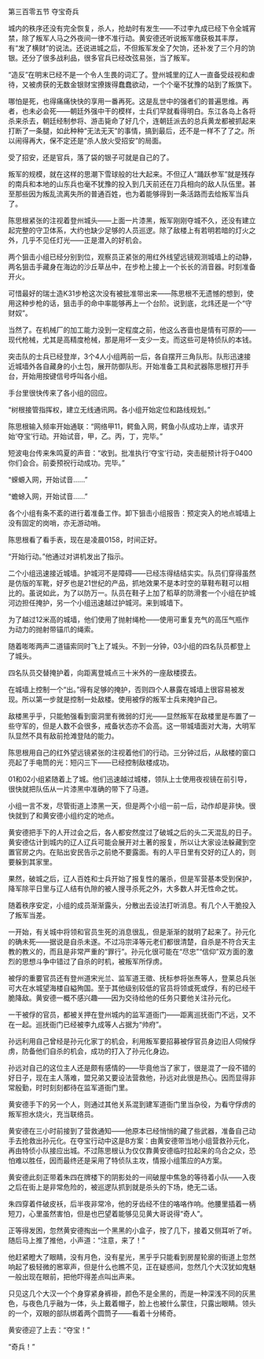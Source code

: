 

第三百零五节 夺宝奇兵

城内的秩序还没有完全恢复，杀人，抢劫时有发生――不过李九成已经下令全城宵禁，除了叛军人马之外夜间一律不准行动。黄安德还听说叛军缴获极其丰厚，有“发了横财”的说法。还说进城之后，不但叛军发全了欠饷，还补发了三个月的饷银。还分了很多战利品，很多官兵已经改弦易张，当了叛军。

“造反”在明末已经不是一个令人生畏的词汇了。登州城里的辽人一直备受歧视和虐待，又被虏获的无数金银财宝撩拨得蠢蠢欲动，一个个毫不犹豫的站到了叛旗下。

哪怕是死，也得痛痛快快的享用一番再死。这是乱世中的强者们的普遍思维。再者，也未必会死――朝廷外强中干的模样，士兵们早就看得明白。东江各岛上各将杀来杀去，朝廷经制参将、游击毙命了好几个，连朝廷派去的总兵黄龙都被抓起来打断了一条腿，如此种种“无法无天”的事情，搞到最后，还不是一样不了了之。所以闹得再大，保不定还是“杀人放火受招安”的局面。

受了招安，还是官兵，落了袋的银子可就是自己的了。

叛军的规模，就在这样的思潮下雪球般的壮大起来。不但辽人“踊跃参军”就是残存的南兵和本地的山东兵也毫不犹豫的投入到几天前还在刀兵相向的敌人队伍里。甚至那些因为叛乱流离失所的普通百姓，也为着能够得到一条活路而去给叛军当兵了。

陈思根紧张的注视着登州城头――上面一片漆黑，叛军刚刚夺城不久，还没有建立起完整的守卫体系，大约也缺少足够的人员巡逻。除了敌楼上有若明若暗的灯火之外，几乎不见任灯光――正是潜入的好机会。

两个狙击小组已经分别到位，观察员正紧张的用红外线望远镜观测城墙上的动静，两名狙击手藏身在海边的沙丘草丛中，在步枪上接上一个长长的消音器。时刻准备开火。

可惜最好的瑞士造K31步枪这次没有被批准带出来――陈思根不无遗憾的想到，使用这种步枪的话，狙击手的命中率能够再上一个台阶。说到底，北炜还是一个“守财奴”。

当然了。在机械厂的加工能力没到一定程度之前，他这么吝啬也是情有可原的――现代枪械，尤其是高精度枪械，那是用坏一支少一支。而这些可是特侦队的本钱。

突击队的士兵已经登岸，3个4人小组两前一后，各自摆开三角队形。队形迅速接近城墙外各自藏身的小土包，展开防御队形。开始准备工具和武器陈思根打开手台，开始用按键信号呼叫各小组。

手台里很快传来了各小组的回应。

“树根接管指挥权，建立无线通讯网。各小组开始定位和路线规划。”

陈思根输入频率开始通联：“网络甲11，鳄鱼入网，鳄鱼小队成功上岸，请求开始‘夺宝’行动。开始试音，甲，乙。丙，丁，完毕。”

短波电台传来朱鸣夏的声音：“收到。批准执行‘夺宝’行动，突击艇预计将于0400你们会合。前委预祝行动成功。完毕。”

“蝾螈入网，开始试音……”

“蟾蜍入网，开始试音……”

各个小组有条不紊的进行着准备工作。卸下狙击小组报告：预定突入的地点城墙上没有固定的岗哨，亦无游动哨。

陈思根看了看手表，现在是凌晨0158，时间正好。

“开始行动。”他通过对讲机发出了指示。

二个小组迅速接近城墙。护城河不是障碍――已经冻得结结实实。队员们穿得虽然是仿版的军靴，好歹也是21世纪的产品，抓地效果不是本时空的草鞋布鞋可以相比的。虽说如此，为了以防万一。队员在鞋子上加了稻草的防滑套一个小组在护城河边担任掩护，另一个小组迅速越过护城河。来到城墙下。

为了越过12米高的城墙，他们使用了抛射绳枪――使用可重复充气的高压气瓶作为动力的抛射带锚爪的绳索。

随着嘭嘭两声二道锚索同时飞上了城头。不到一分钟，03小组的四名队员都登上了城头。

四名队员交替掩护着，向距离登城点三十米外的一座敌楼摸去。

在城墙上控制一个“出。”得有足够的掩护，否则四个人暴露在城墙上很容易被发现。所以第一步就是控制一处敌楼。使用被俘的叛军士兵来掩护自己。

敌楼黑乎乎，只能勉强看到窗洞里有微弱的灯光――显然叛军在敌楼里是布置了一些守军的，但是人数不会很多，戒备状态亦不会高。这一带城墙面对大海，大明军队显然不具有敌前抢滩登陆的能力。

陈思根用自己的红外望远镜紧张的注视着他们的行动。三分钟过后，从敌楼的窗口亮起了手电筒的光：短闪三下――已经控制敌楼成功。

01和02小组紧随着上了城。他们迅速越过城楼，领队上士使用夜视镜在前引导，很快就把队伍从一片漆黑中准确的带下了马道。

小组一言不发，尽管街道上漆黑一天，但是两个小组一前一后，动作却是非快。很快就到了和黄安德小组约定的地点。

黄安德把手下的人开过会之后，各人都安然度过了破城之后的头二天混乱的日子。黄安德估计到城内的辽人辽兵可能会展开对土著的报复，所以让大家设法躲藏到空置官房之内。在贴出安民告示之前绝不要露面。有的人平日里有交好的辽人的，则要躲到其家里。

果然，破城之后，辽人百姓和士兵开始了报复性的屠杀，但是军营基本受到保护，降军除平日里与辽人结有仇隙的被人搜寻杀死之外，大多数人并无性命之忧。

随着秩序安定，小组的成员渐渐露头，分散出去设法打听消息。有几个人干脆投入了叛军当差。

一开始，有关城中将领和官员生死的消息很乱，但是渐渐的就明了起来了。孙元化的确未死――据说是自杀未遂。不过冯宗泽等元老们都很清楚，自杀是不符合天主教的教义的，而且是非常严重的“罪行”。孙元化很可能在“尽忠”“信仰”双方面的激烈的思想斗争中错过了自杀的时机，被叛军所俘虏。

被俘的重要官员还有登州道宋光兰、监军道王徵、抚标参将张焘等人，登莱总兵张可大在水城望海楼自縊殉国。至于其他级别较低的官员将领或死或俘，有的已经干脆降敌。黄安德一概不感兴趣――因为交待给他的任务只要他关注孙元化。

一干被俘的官员，都被关押在登州城内的监军道衙门――距离巡抚衙门不远，又不在一起。巡抚衙门已经被李九成等人占据为“帅府”。

孙远利用自己曾经是孙元化家丁的机会，利用叛军要招募被俘官员身边旧人伺候俘虏，防备他们自杀的机会，成功的打入了孙元化身边。

孙远对自己的这位主人还是颇有感情的――毕竟他当了家丁，很是混了一段不错的好日子，现在主人落难，盟兄弟又要设法营救他，孙远对此很是热心。因而显得非常殷勤，时时刻刻都待在监军道衙门里。

黄安德手下的另一个人，则通过其他关系混到建军道衙门里当杂役，为看守俘虏的叛军担水烧火，充当联络员。

黄安德在三小时前接到了营救通知――他原本已经悄悄的藏了些武器，准备自己动手去抢救出孙元化。在夺宝行动中这是B方案：由黄安德带当地小组营救孙元化，再由特侦小队接应出城。不过陈思根认为仅仅靠黄安德临时拉起来的乌合之众，恐怕难以胜任，因而最终还是采用了特侦队主攻，情报小组策应的A方案。

黄安德此刻正带着朱四在牌楼下的阴影处的一间破屋中焦急的等待着小队――入夜之后在街上是非常危险的，被巡逻队抓到就是杀头的下场，绝无二话。

朱四穿着件破皮袄，后半夜非常冷，他的牙齿经不住的咯咯作响。他腰里插着一柄短刀，心里虽然害怕，但是也巴望着能够见见黄大哥说得“奇人”。

正等得发困，忽然黄安德掏出一个黑黑的小盒子，按了几下，接着又侧耳听了听。随后马上推了推他，小声道：“注意，来了！”

他赶紧瞪大了眼睛，没有月色，没有星光，黑乎乎只能看到房屋轮廓的街道上忽然响起了极轻微的窸窣声，但是什么也瞧不见，正在疑惑间，忽然几个大汉犹如鬼魅一般出现在眼前，把他吓得差点叫出声来。

只见这几个大汉一个个身穿紧身裤褂，颜色不是全黑的，而是一种深浅不同的灰黑色，与夜色几乎融为一体，头上戴着帽子，脸上也被什么蒙住，只露出眼睛。领头的一个，双眼的部队绑着两个圆筒子――看着十分稀奇。

黄安德迎了上去：“夺宝！”

“奇兵！”

